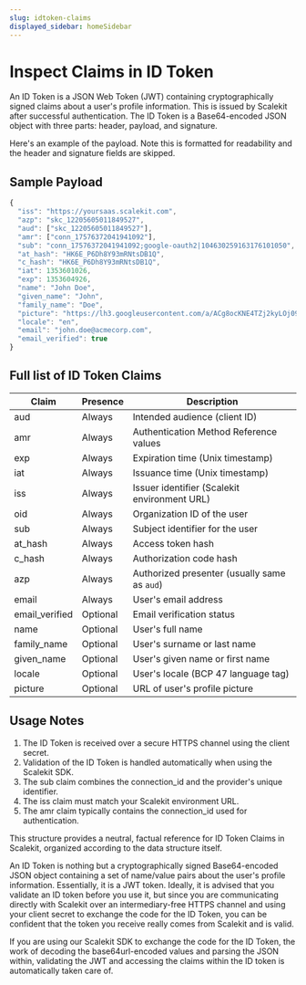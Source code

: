 ```yaml
---
slug: idtoken-claims
displayed_sidebar: homeSidebar
---
```


# Inspect Claims in ID Token

An ID Token is a JSON Web Token (JWT) containing cryptographically signed claims about a user's profile information. This is issued by Scalekit after successful authentication. The ID Token is a Base64-encoded JSON object with three parts: header, payload, and signature.

Here's an example of the payload. Note this is formatted for readability and the header and signature fields are skipped.

## Sample Payload

```js
{
  "iss": "https://yoursaas.scalekit.com",
  "azp": "skc_12205605011849527",
  "aud": ["skc_12205605011849527"],
  "amr": ["conn_17576372041941092"],
  "sub": "conn_17576372041941092;google-oauth2|104630259163176101050",
  "at_hash": "HK6E_P6Dh8Y93mRNtsDB1Q",
  "c_hash": "HK6E_P6Dh8Y93mRNtsDB1Q",
  "iat": 1353601026,
  "exp": 1353604926,
  "name": "John Doe",
  "given_name": "John",
  "family_name": "Doe",
  "picture": "https://lh3.googleusercontent.com/a/ACg8ocKNE4TZj2kyLOj094kie_gDlUyU7JCZtbaiEma17URCEf=s96-c",
  "locale": "en",
  "email": "john.doe@acmecorp.com",
  "email_verified": true
}
```

## Full list of ID Token Claims

| Claim                                                              | Presence | Description                                  |
| ------------------------------------------------------------------ | -------- | -------------------------------------------- |
| <SimpleCode className="text--semibold">aud</SimpleCode>            | Always   | Intended audience (client ID)                |
| <SimpleCode className="text--semibold">amr</SimpleCode>            | Always   | Authentication Method Reference values       |
| <SimpleCode className="text--semibold">exp</SimpleCode>            | Always   | Expiration time (Unix timestamp)             |
| <SimpleCode className="text--semibold">iat</SimpleCode>            | Always   | Issuance time (Unix timestamp)               |
| <SimpleCode className="text--semibold">iss</SimpleCode>            | Always   | Issuer identifier (Scalekit environment URL) |
| <SimpleCode className="text--semibold">oid</SimpleCode>            | Always   | Organization ID of the user                  |
| <SimpleCode className="text--semibold">sub</SimpleCode>            | Always   | Subject identifier for the user              |
| <SimpleCode className="text--semibold">at_hash</SimpleCode>        | Always   | Access token hash                            |
| <SimpleCode className="text--semibold">c_hash</SimpleCode>         | Always   | Authorization code hash                      |
| <SimpleCode className="text--semibold">azp</SimpleCode>            | Always   | Authorized presenter (usually same as `aud`) |
| <SimpleCode className="text--semibold">email</SimpleCode>          | Always   | User's email address                         |
| <SimpleCode className="text--semibold">email_verified</SimpleCode> | Optional | Email verification status                    |
| <SimpleCode className="text--semibold">name</SimpleCode>           | Optional | User's full name                             |
| <SimpleCode className="text--semibold">family_name</SimpleCode>    | Optional | User's surname or last name                  |
| <SimpleCode className="text--semibold">given_name</SimpleCode>     | Optional | User's given name or first name              |
| <SimpleCode className="text--semibold">locale</SimpleCode>         | Optional | User's locale (BCP 47 language tag)          |
| <SimpleCode className="text--semibold">picture</SimpleCode>        | Optional | URL of user's profile picture                |

## Usage Notes

1. The ID Token is received over a secure HTTPS channel using the client secret.
2. Validation of the ID Token is handled automatically when using the Scalekit SDK.
3. The <SimpleCode>sub</SimpleCode> claim combines the <SimpleCode>connection_id</SimpleCode> and the provider's unique identifier.
4. The <SimpleCode>iss</SimpleCode> claim must match your Scalekit environment URL.
5. The <SimpleCode>amr</SimpleCode> claim typically contains the <SimpleCode>connection_id</SimpleCode> used for authentication.

This structure provides a neutral, factual reference for ID Token Claims in Scalekit, organized according to the data structure itself.

An ID Token is nothing but a cryptographically signed Base64-encoded JSON object containing a set of name/value pairs about the user's profile information. Essentially, it is a JWT token. Ideally, it is advised that you validate an ID token before you use it, but since you are communicating directly with Scalekit over an intermediary-free HTTPS channel and using your client secret to exchange the <SimpleCode>code</SimpleCode> for the ID Token, you can be confident that the token you receive really comes from Scalekit and is valid.

If you are using our Scalekit SDK to exchange the code for the ID Token, the work of decoding the base64url-encoded values and parsing the JSON within, validating the JWT and accessing the claims within the ID token is automatically taken care of.
